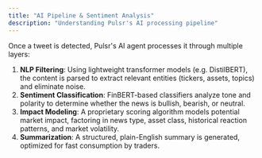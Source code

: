 ```yaml
---
title: "AI Pipeline & Sentiment Analysis"
description: "Understanding Pulsr's AI processing pipeline"
---
```


Once a tweet is detected, Pulsr's AI agent processes it through multiple layers:

1. **NLP Filtering**: Using lightweight transformer models (e.g. DistilBERT), the content is parsed to extract relevant entities (tickers, assets, topics) and eliminate noise.
2. **Sentiment Classification**: FinBERT-based classifiers analyze tone and polarity to determine whether the news is bullish, bearish, or neutral.
3. **Impact Modeling**: A proprietary scoring algorithm models potential market impact, factoring in news type, asset class, historical reaction patterns, and market volatility.
4. **Summarization**: A structured, plain-English summary is generated, optimized for fast consumption by traders. 